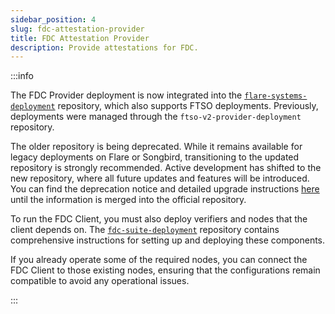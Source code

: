 ```yaml
---
sidebar_position: 4
slug: fdc-attestation-provider
title: FDC Attestation Provider
description: Provide attestations for FDC.
---
```


:::info

The FDC Provider deployment is now integrated into the [`flare-systems-deployment`](https://github.com/flare-foundation/flare-systems-deployment) repository, which also supports FTSO deployments. Previously, deployments were managed through the `ftso-v2-provider-deployment` repository.

The older repository is being deprecated. While it remains available for legacy deployments on Flare or Songbird, transitioning to the updated repository is strongly recommended. Active development has shifted to the new repository, where all future updates and features will be introduced. You can find the deprecation notice and detailed upgrade instructions [here](https://github.com/flare-foundation/ftso-v2-provider-deployment/tree/0.3.1-deprecation.2) until the information is merged into the official repository.

To run the FDC Client, you must also deploy verifiers and nodes that the client depends on. The [`fdc-suite-deployment`](https://github.com/flare-foundation/fdc-suite-deployment) repository contains comprehensive instructions for setting up and deploying these components.

If you already operate some of the required nodes, you can connect the FDC Client to those existing nodes, ensuring that the configurations remain compatible to avoid any operational issues.

:::
